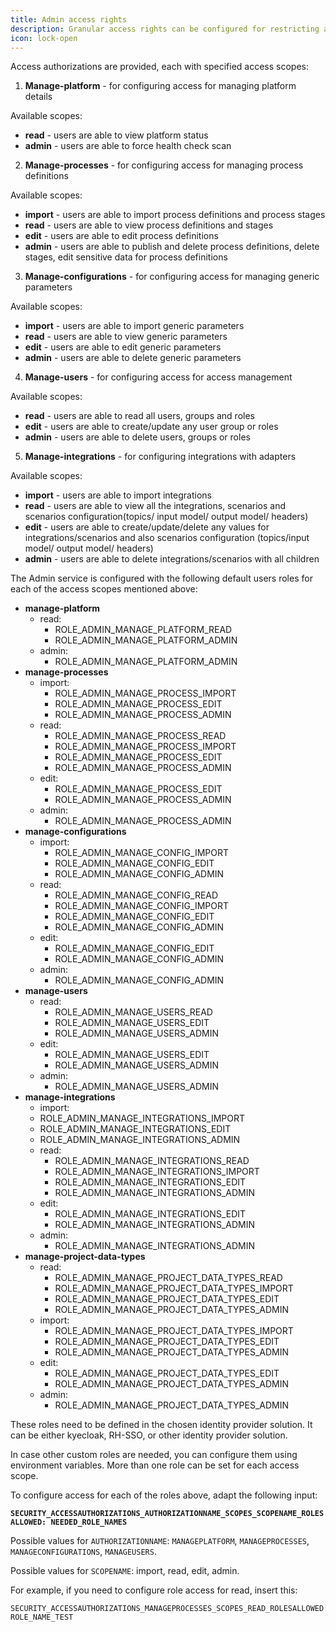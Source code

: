 ```yaml
---
title: Admin access rights
description: Granular access rights can be configured for restricting access to the Admin component.
icon: lock-open
---
```


Access authorizations are provided, each with specified access scopes:

1. **Manage-platform** - for configuring access for managing platform details

Available scopes:

* **read** - users are able to view platform status
* **admin** - users are able to force health check scan
   
2. **Manage-processes** - for configuring access for managing process definitions

Available scopes:

* **import** - users are able to import process definitions and process stages
* **read** - users are able to view process definitions and stages
* **edit** - users are able to edit process definitions
* **admin** - users are able to publish and delete process definitions, delete stages, edit sensitive data for process definitions

3. **Manage-configurations** - for configuring access for managing generic parameters

Available scopes:

* **import** - users are able to import generic parameters
* **read** - users are able to view generic parameters
* **edit** - users are able to edit generic parameters
* **admin** - users are able to delete generic parameters

4. **Manage-users** - for configuring access for access management

Available scopes:

* **read** - users are able to read all users, groups and roles&#x20;
* **edit** - users are able to create/update any user group or roles
* **admin** - users are able to delete users, groups or roles

5. **Manage-integrations** - for configuring integrations with adapters

Available scopes:

* **import** - users are able to import integrations
* **read** - users are able to view all the integrations, scenarios and scenarios configuration(topics/ input model/ output model/ headers)
* **edit** - users are able to create/update/delete any values for integrations/scenarios and also scenarios configuration (topics/input model/ output model/ headers)
* **admin** - users are able to delete integrations/scenarios with all children

The Admin service is configured with the following default users roles for each of the access scopes mentioned above:

* **manage-platform**
  * read:
    * ROLE_ADMIN_MANAGE_PLATFORM_READ
    * ROLE_ADMIN_MANAGE_PLATFORM_ADMIN
  * admin:
    * ROLE_ADMIN_MANAGE_PLATFORM_ADMIN
* **manage-processes**
  * import:
    * ROLE_ADMIN_MANAGE_PROCESS_IMPORT
    * ROLE_ADMIN_MANAGE_PROCESS_EDIT
    * ROLE_ADMIN_MANAGE_PROCESS_ADMIN
  * read:
    * ROLE_ADMIN_MANAGE_PROCESS_READ
    * ROLE_ADMIN_MANAGE_PROCESS_IMPORT
    * ROLE_ADMIN_MANAGE_PROCESS_EDIT
    * ROLE_ADMIN_MANAGE_PROCESS_ADMIN
  * edit:
    * ROLE_ADMIN_MANAGE_PROCESS_EDIT
    * ROLE_ADMIN_MANAGE_PROCESS_ADMIN
  * admin:
    * ROLE_ADMIN_MANAGE_PROCESS_ADMIN
* **manage-configurations**
  * import:
    * ROLE_ADMIN_MANAGE_CONFIG_IMPORT
    * ROLE_ADMIN_MANAGE_CONFIG_EDIT
    * ROLE_ADMIN_MANAGE_CONFIG_ADMIN
  * read:
    * ROLE_ADMIN_MANAGE_CONFIG_READ
    * ROLE_ADMIN_MANAGE_CONFIG_IMPORT
    * ROLE_ADMIN_MANAGE_CONFIG_EDIT
    * ROLE_ADMIN_MANAGE_CONFIG_ADMIN
  * edit:
    * ROLE_ADMIN_MANAGE_CONFIG_EDIT
    * ROLE_ADMIN_MANAGE_CONFIG_ADMIN
  * admin:
    * ROLE_ADMIN_MANAGE_CONFIG_ADMIN
* **manage-users**
  * read:
    * ROLE_ADMIN_MANAGE_USERS_READ
    * ROLE_ADMIN_MANAGE_USERS_EDIT
    * ROLE_ADMIN_MANAGE_USERS_ADMIN
  * edit:
    * ROLE_ADMIN_MANAGE_USERS_EDIT
    * ROLE_ADMIN_MANAGE_USERS_ADMIN
  * admin:
    * ROLE_ADMIN_MANAGE_USERS_ADMIN
* **manage-integrations**
    * import:
    * ROLE_ADMIN_MANAGE_INTEGRATIONS_IMPORT
    * ROLE_ADMIN_MANAGE_INTEGRATIONS_EDIT
    * ROLE_ADMIN_MANAGE_INTEGRATIONS_ADMIN
  * read:
    * ROLE_ADMIN_MANAGE_INTEGRATIONS_READ
    * ROLE_ADMIN_MANAGE_INTEGRATIONS_IMPORT
    * ROLE_ADMIN_MANAGE_INTEGRATIONS_EDIT
    * ROLE_ADMIN_MANAGE_INTEGRATIONS_ADMIN
  * edit:
    * ROLE_ADMIN_MANAGE_INTEGRATIONS_EDIT
    * ROLE_ADMIN_MANAGE_INTEGRATIONS_ADMIN
  * admin:
    * ROLE_ADMIN_MANAGE_INTEGRATIONS_ADMIN
* **manage-project-data-types**
  * read:
    * ROLE_ADMIN_MANAGE_PROJECT_DATA_TYPES_READ
    * ROLE_ADMIN_MANAGE_PROJECT_DATA_TYPES_IMPORT
    * ROLE_ADMIN_MANAGE_PROJECT_DATA_TYPES_EDIT
    * ROLE_ADMIN_MANAGE_PROJECT_DATA_TYPES_ADMIN
  * import:
    * ROLE_ADMIN_MANAGE_PROJECT_DATA_TYPES_IMPORT
    * ROLE_ADMIN_MANAGE_PROJECT_DATA_TYPES_EDIT
    * ROLE_ADMIN_MANAGE_PROJECT_DATA_TYPES_ADMIN
  * edit:
    * ROLE_ADMIN_MANAGE_PROJECT_DATA_TYPES_EDIT
    * ROLE_ADMIN_MANAGE_PROJECT_DATA_TYPES_ADMIN
  * admin:
    * ROLE_ADMIN_MANAGE_PROJECT_DATA_TYPES_ADMIN

<Warning>
These roles need to be defined in the chosen identity provider solution. It can be either kyecloak, RH-SSO, or other identity provider solution.
</Warning>

In case other custom roles are needed, you can configure them using environment variables. More than one role can be set for each access scope.

To configure access for each of the roles above, adapt the following input:

**`SECURITY_ACCESSAUTHORIZATIONS_AUTHORIZATIONNAME_SCOPES_SCOPENAME_ROLESALLOWED: NEEDED_ROLE_NAMES`**

Possible values for `AUTHORIZATIONNAME`: `MANAGEPLATFORM`, `MANAGEPROCESSES`, `MANAGECONFIGURATIONS`, `MANAGEUSERS`.

Possible values for `SCOPENAME`: import, read, edit, admin.

For example, if you need to configure role access for read, insert this:

```
SECURITY_ACCESSAUTHORIZATIONS_MANAGEPROCESSES_SCOPES_READ_ROLESALLOWED: ROLE_NAME_TEST
```
